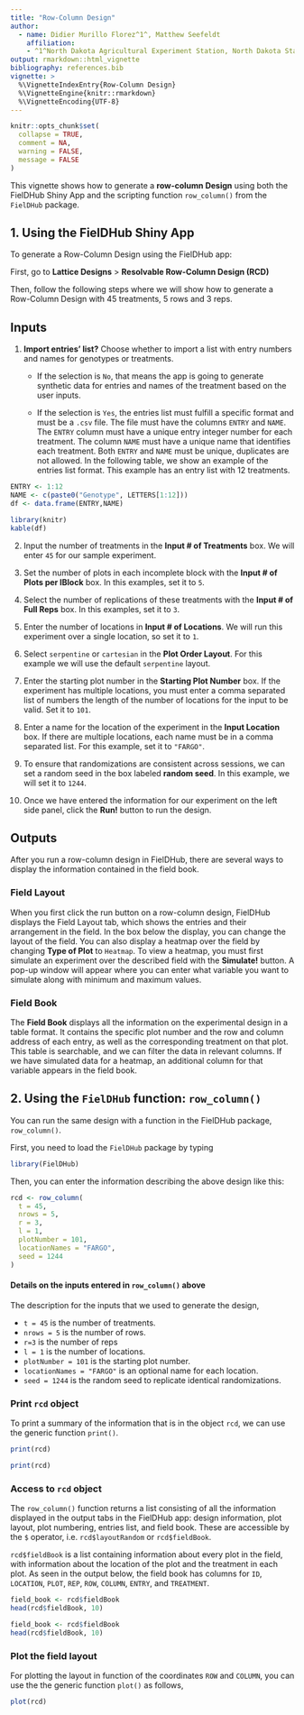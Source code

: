 ```yaml
---
title: "Row-Column Design"
author: 
  - name: Didier Murillo Florez^1^, Matthew Seefeldt
    affiliation: 
    - ^1^North Dakota Agricultural Experiment Station, North Dakota State University, USA.
output: rmarkdown::html_vignette
bibliography: references.bib
vignette: >
  %\VignetteIndexEntry{Row-Column Design}
  %\VignetteEngine{knitr::rmarkdown}
  %\VignetteEncoding{UTF-8}
---
```


```r
knitr::opts_chunk$set(
  collapse = TRUE,
  comment = NA,
  warning = FALSE, 
  message = FALSE
)
```

This vignette shows how to generate a **row-column Design** using both the FielDHub Shiny App and the scripting function `row_column()` from the `FielDHub` package.

## 1. Using the FielDHub Shiny App

To generate a Row-Column Design using the FielDHub app:

First, go to **Lattice Designs** > **Resolvable Row-Column Design (RCD)**

Then, follow the following steps where we will show how to generate a Row-Column Design with 45 treatments, 5 rows and 3 reps.

## Inputs

1. **Import entries' list?** Choose whether to import a list with entry numbers and names for genotypes or treatments.
    * If the selection is `No`, that means the app is going to generate synthetic data for entries and names of the treatment based on the user inputs.

    * If the selection is `Yes`, the entries list must fulfill a specific format and must be a `.csv` file. The file must have the columns `ENTRY` and `NAME`. The `ENTRY` column must have a unique entry integer number for each treatment. The column `NAME` must have a unique name that identifies each treatment. Both `ENTRY` and `NAME` must be unique, duplicates are not allowed. In the following table, we show an example of the entries list format. This example has an entry list with 12 treatments. 
    

```r
ENTRY <- 1:12
NAME <- c(paste0("Genotype", LETTERS[1:12]))
df <- data.frame(ENTRY,NAME)
```

```r
library(knitr)
kable(df)
```

2. Input the number of treatments in the **Input # of Treatments** box. We will enter `45` for our sample experiment. 
3. Set the number of plots in each incomplete block with the **Input # of Plots per IBlock** box. In this examples, set it to `5`.

4. Select the number of replications of these treatments with the **Input # of Full Reps** box. In this examples, set it to `3`.

5. Enter the number of locations in **Input # of Locations**. We will run this experiment over a single location, so set it to `1`.

6. Select `serpentine` or `cartesian` in the **Plot Order Layout**. For this example we will use the default `serpentine` layout.

7. Enter the starting plot number in the **Starting Plot Number** box. If the experiment has multiple locations, you must enter a comma separated list of numbers the length of the number of locations for the input to be valid. Set it to `101`.

8. Enter a name for the location of the experiment in the **Input Location** box. If there are multiple locations, each name must be in a comma separated list. For this example, set it to `"FARGO"`.

9. To ensure that randomizations are consistent across sessions, we can set a random seed in the box labeled **random seed**. In this example, we will set it to `1244`. 

10. Once we have entered the information for our experiment on the left side panel, click the **Run!** button to run the design. 

## Outputs

After you run a row-column design in FielDHub, there are several ways to display the information contained in the field book. 

### Field Layout

When you first click the run button on a row-column design, FielDHub displays the Field Layout tab, which shows the entries and their arrangement in the field. In the box below the display, you can change the layout of the field. 
You can also display a heatmap over the field by changing **Type of Plot** to `Heatmap`. To view a heatmap, you must first simulate an experiment over the described field with the **Simulate!** button. A pop-up window will appear where you can enter what variable you want to simulate along with minimum and maximum values. 

### Field Book

The **Field Book** displays all the information on the experimental design in a table format. It contains the specific plot number and the row and column address of each entry, as well as the corresponding treatment on that plot. This table is searchable, and we can filter the data in relevant columns. If we have simulated data for a heatmap, an additional column for that variable appears in the field book. 

## 2. Using the `FielDHub` function: `row_column()`

You can run the same design with a function in the FielDHub package, `row_column()`.

First, you need to load the `FielDHub` package by typing

```r
library(FielDHub)
```

Then, you can enter the information describing the above design like this:


```r
rcd <- row_column(
  t = 45,
  nrows = 5,
  r = 3,
  l = 1, 
  plotNumber = 101, 
  locationNames = "FARGO",
  seed = 1244
)
```

#### Details on the inputs entered in `row_column()` above

The description for the inputs that we used to generate the design,

*   `t = 45` is the number of treatments.
*   `nrows = 5` is the number of rows.
*   `r=3` is the number of reps
*   `l = 1` is the number of locations.
*   `plotNumber = 101` is the starting plot number.
*   `locationNames = "FARGO"` is an optional name for each location.
*   `seed = 1244` is the random seed to replicate identical randomizations.

### Print `rcd` object

To print a summary of the information that is in the object `rcd`, we can use the generic function `print()`. 

```r
print(rcd)
```

```r
print(rcd)
```

### Access to `rcd` object

The `row_column()` function returns a list consisting of all the information displayed in the output tabs in the FielDHub app: design information, plot layout, plot numbering, entries list, and field book. These are accessible by the `$` operator, i.e. `rcd$layoutRandom` or `rcd$fieldBook`. 

`rcd$fieldBook` is a list containing information about every plot in the field, with information about the location of the plot and the treatment in each plot. As seen in the output below, the field book has columns for `ID`, `LOCATION`, `PLOT`, `REP`, `ROW`, `COLUMN`, `ENTRY`, and `TREATMENT`.


```r
field_book <- rcd$fieldBook
head(rcd$fieldBook, 10)
```

```r
field_book <- rcd$fieldBook
head(rcd$fieldBook, 10)
```

### Plot the field layout

For plotting the layout in function of the coordinates `ROW` and `COLUMN`, you can use the the generic function `plot()` as follows,


```r
plot(rcd)
```


<br>
<br>
<br>